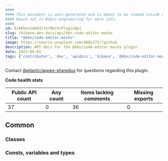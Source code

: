 ```yaml
---
####
#### This document is auto-generated and is meant to be viewed inside our experimental, new docs system.
#### Reach out in #docs-engineering for more info.
####
id: kibKbnCodeEditorMocksPluginApi
slug: /kibana-dev-docs/api/kbn-code-editor-mocks
title: "@kbn/code-editor-mocks"
image: https://source.unsplash.com/400x175/?github
description: API docs for the @kbn/code-editor-mocks plugin
date: 2023-05-01
tags: ['contributor', 'dev', 'apidocs', 'kibana', '@kbn/code-editor-mocks']
---
```




Contact [@elastic/appex-sharedux](https://github.com/orgs/elastic/teams/appex-sharedux) for questions regarding this plugin.

**Code health stats**

| Public API count  | Any count | Items lacking comments | Missing exports |
|-------------------|-----------|------------------------|-----------------|
| 37 | 0 | 36 | 0 |

## Common

### Classes
<DocDefinitionList data={kbnCodeEditorMocksObj.common.classes}/>

### Consts, variables and types
<DocDefinitionList data={kbnCodeEditorMocksObj.common.misc}/>

